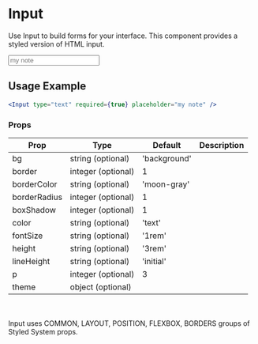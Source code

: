 # Input

Use Input to build forms for your interface. This component provides a styled version of HTML input.


<Input type="text" required={true} placeholder="my note" />

## Usage Example

```jsx
<Input type="text" required={true} placeholder="my note" />
```
### Props


<Table>
  <thead>
  <tr>
    <th>Prop</th>
    <th>Type</th>
    <th>Default</th>
    <th>Description</th>
  </tr>
  </thead>
  <tbody>
  <tr><td>bg</td><td>string (optional)</td><td>'background'</td><td></td></tr>
  <tr><td>border</td><td>integer (optional)</td><td>1</td><td></td></tr>
  <tr><td>borderColor</td><td>string (optional)</td><td>'moon-gray'</td><td></td></tr>
  <tr><td>borderRadius</td><td>integer (optional)</td><td>1</td><td></td></tr>
  <tr><td>boxShadow</td><td>integer (optional)</td><td>1</td><td></td></tr>
  <tr><td>color</td><td>string (optional)</td><td>'text'</td><td></td></tr>
  <tr><td>fontSize</td><td>string (optional)</td><td>'1rem'</td><td></td></tr>
  <tr><td>height</td><td>string (optional)</td><td>'3rem'</td><td></td></tr>
  <tr><td>lineHeight</td><td>string (optional)</td><td>'initial'</td><td></td></tr>
  <tr><td>p</td><td>integer (optional)</td><td>3</td><td></td></tr>
  <tr><td>theme</td><td>object (optional)</td><td></td><td></td></tr>
    </tbody>
    </Table>

<br></br>Input uses COMMON, LAYOUT, POSITION, FLEXBOX, BORDERS groups of Styled System props.